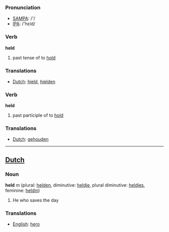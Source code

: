 === Pronunciation ===
*[[w:SAMPA|SAMPA]]: /'/
*[[w:IPA|IPA]]: /'hεld/

=== Verb ===

'''held'''

# past tense of to [[hold]]

=== Translations ===
*[[Dutch]]: [[hield]], [[hielden]]

=== Verb ===

'''held'''

# past participle of to [[hold]]

=== Translations ===
*[[Dutch]]: [[gehouden]]

----

==[[Dutch]]==

=== Noun ===

'''held''' ''m'' (plural: [[helden]], diminutive: [[heldje]], plural diminutive: [[heldjes]], feminine: [[heldin]])

#He who saves the day

=== Translations ===
*[[English]]: [[hero]]